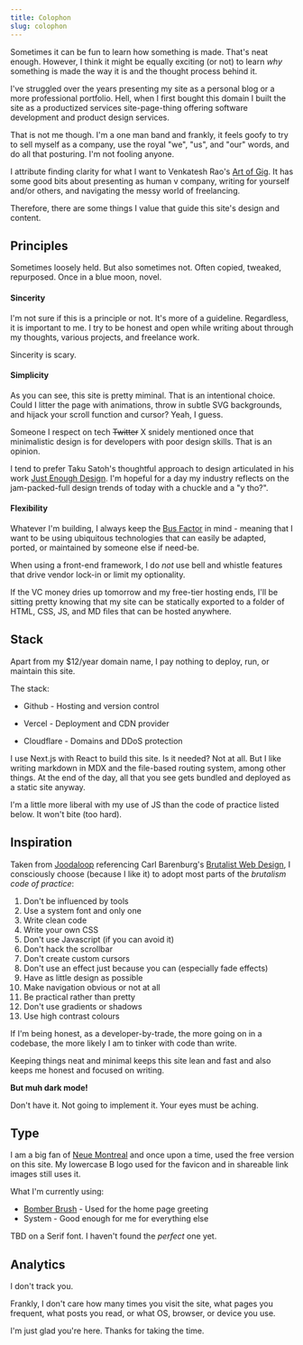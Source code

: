 ```yaml
---
title: Colophon
slug: colophon
---
```


Sometimes it can be fun to learn how something is made. That's neat enough. However, I think it might be equally exciting (or not) to learn _why_ something is made the way it is and the thought process behind it.

I've struggled over the years presenting my site as a personal blog or a more professional portfolio. Hell, when I first bought this domain I built the site as a productized services site-page-thing offering software development and product design services.

That is not me though. I'm a one man band and frankly, it feels goofy to try to sell myself as a company, use the royal "we", "us", and "our" words, and do all that posturing. I'm not fooling anyone.

I attribute finding clarity for what I want to Venkatesh Rao's [ Art of Gig](https://artofgig.com). It has some good bits about presenting as human v company, writing for yourself and/or others, and navigating the messy world of freelancing.

Therefore, there are some things I value that guide this site's design and content.

## Principles

Sometimes loosely held. But also sometimes not. Often copied, tweaked, repurposed. Once in a blue moon, novel.

#### **Sincerity**

I'm not sure if this is a principle or not. It's more of a guideline. Regardless, it is important to me. I try to be honest and open while writing about through my thoughts, various projects, and freelance work.


Sincerity is scary.

#### **Simplicity**

As you can see, this site is pretty miminal. That is an intentional choice. Could I litter the page with animations, throw in subtle SVG backgrounds, and hijack your scroll function and cursor? Yeah, I guess.

Someone I respect on tech ~~Twitter~~ X snidely mentioned once that minimalistic design is for developers with poor design skills. That is an opinion.

I tend to prefer Taku Satoh's thoughtful approach to design articulated in his work [Just Enough Design](https://www.goodreads.com/en/book/show/60420633-just-enough-design). I'm hopeful for a day my industry reflects on the jam-packed-full design trends of today with a chuckle and a "y tho?".

#### **Flexibility**

Whatever I'm building, I always keep the [Bus Factor](https://en.wikipedia.org/wiki/Bus_factor) in mind - meaning that I want to be using ubiquitous technologies that can easily be adapted, ported, or maintained by someone else if need-be.

When using a front-end framework, I do _not_ use bell and whistle features that drive vendor lock-in or limit my optionality.

If the VC money dries up tomorrow and my free-tier hosting ends, I'll be sitting pretty knowing that my site can be statically exported to a folder of HTML, CSS, JS, and MD files that can be hosted anywhere.

## Stack

Apart from my $12/year domain name, I pay nothing to deploy, run, or maintain this site.

The stack:

- Github - Hosting and version control

- Vercel - Deployment and CDN provider

- Cloudflare - Domains and DDoS protection

I use Next.js with React to build this site. Is it needed? Not at all. But I like writing markdown in MDX and the file-based routing system, among other things. At the end of the day, all that you see gets bundled and deployed as a static site anyway.

I'm a little more liberal with my use of JS than the code of practice listed below. It won't bite (too hard).

## Inspiration

Taken from [Joodaloop](https://joodaloop.com/colophon) referencing Carl Barenburg's [Brutalist Web Design](https://carlbarenbrug.com/brutalist-web-design), I consciously choose (because I like it) to adopt most parts of the _brutalism code of practice_:

1. Don't be influenced by tools
2. Use a system font and only one
3. Write clean code
4. Write your own CSS
5. Don't use Javascript (if you can avoid it)
6. Don't hack the scrollbar
7. Don't create custom cursors
8. Don't use an effect just because you can (especially fade effects)
9. Have as little design as possible
10. Make navigation obvious or not at all
11. Be practical rather than pretty
12. Don't use gradients or shadows
13. Use high contrast colours

If I'm being honest, as a developer-by-trade, the more going on in a codebase, the more likely I am to tinker with code than write.

Keeping things neat and minimal keeps this site lean and fast and also keeps me honest and focused on writing.

**But muh dark mode!**

Don't have it. Not going to implement it. Your eyes must be aching.

## Type

I am a big fan of [Neue Montreal](https://pangrampangram.com/products/neue-montreal) and once upon a time, used the free version on this site. My lowercase B logo used for the favicon and in shareable link images still uses it.

What I'm currently using:

- [Bomber Brush](https://www.dafont.com/bomber-brush.font) - Used for the home page greeting
- System - Good enough for me for everything else

TBD on a Serif font. I haven't found the _perfect_ one yet.

## Analytics

I don't track you.

Frankly, I don't care how many times you visit the site, what pages you frequent, what posts you read, or what OS, browser, or device you use.

I'm just glad you're here. Thanks for taking the time.
